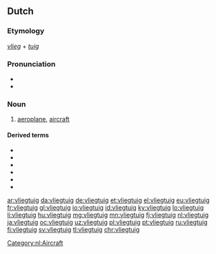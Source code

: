 ==Dutch==
{{wikipedia|lang=nl}}

===Etymology===
''[[vlieg]]'' + ''[[tuig]]''

===Pronunciation===
* {{IPA|/ˈvlix.tœy̯x/|lang=nl}}
* {{audio|Nl-vliegtuig.ogg|Audio|lang=nl}}

===Noun===
{{nl-noun|n|-en|vliegtuigje}}

# [[aeroplane]], [[aircraft]]

====Derived terms====
* {{l|nl|chartervliegtuig}}
* {{l|nl|passagiersvliegtuig}}
* {{l|nl|snuffelvliegtuig}}
* {{l|nl|vliegtuigongeluk}}
* {{l|nl|vrachtvliegtuig}}
* {{l|nl|zweefvliegtuig}}

[[Category:nl:Aircraft]]

[[ar:vliegtuig]]
[[da:vliegtuig]]
[[de:vliegtuig]]
[[et:vliegtuig]]
[[el:vliegtuig]]
[[eu:vliegtuig]]
[[fr:vliegtuig]]
[[gl:vliegtuig]]
[[io:vliegtuig]]
[[id:vliegtuig]]
[[ky:vliegtuig]]
[[lo:vliegtuig]]
[[li:vliegtuig]]
[[hu:vliegtuig]]
[[mg:vliegtuig]]
[[mn:vliegtuig]]
[[fj:vliegtuig]]
[[nl:vliegtuig]]
[[ja:vliegtuig]]
[[oc:vliegtuig]]
[[uz:vliegtuig]]
[[pl:vliegtuig]]
[[pt:vliegtuig]]
[[ru:vliegtuig]]
[[fi:vliegtuig]]
[[sv:vliegtuig]]
[[tl:vliegtuig]]
[[chr:vliegtuig]]